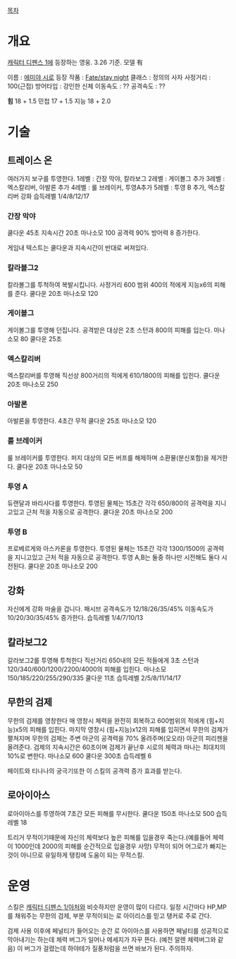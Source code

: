 [[목차]]
= 개요 =
[[캐릭터 디펜스 1]]에 등장하는 영웅. 3.26 기준. 모델 有

이름 : [[에미야 시로]]
등장 작품 : [[Fate/stay night]]
클래스 : 정의의 사자
사정거리 : 100(근접)
방어타입 : 강인한 신체
이동속도 : ??
공격속도 : ??

'''힘''' 18 + 1.5
민첩 17 + 1.5
지능 18 + 2.0


= 기술 =
== 트레이스 온 ==
여러가지 보구를 투영한다.
1레벨 : 간장 막야, 칼라보그
2레벨 : 게이볼그 추가
3레벨 : 엑스칼리버, 아발론 추가
4레벨 : 룰 브레이커, 투영A추가
5레벨 : 투영 B 추가, 엑스칼리버 강화
습득레벨 1/4/8/12/17
=== 간장 막야 ===
쿨다운 45초 지속시간 20초 마나소모 100
공격력 90% 방어력 8 증가한다.

게임내 텍스트는 쿨다운과 지속시간이 반대로 써져있다.
=== 칼라볼그2 ===
칼라볼그를 투척하여 복발시킵니다.
사정거리 600 범위 400의 적에게 지능x6의 피해를 준다.
쿨다운 20초 마나소모 120
=== 게이볼그 ===
게이볼그를 투영해 던집니다.
공격받은 대상은 2초 스턴과 800의 피해를 입는다.
마나소모 80 쿨다운 25초 
=== 엑스칼리버 ===
엑스칼리버를 투영해 직선상 800거리의 적에게 610/1800의 피해를 입힌다.
쿨다운 20초 마나소모 250
=== 아발론 ===
아발론을 투영한다.
4초간 무적
쿨다운 25초 마나소모 120
=== 룰 브레이커 ===
룰 브레이커를 투영한다. 퍼지
대상의 모든 버프를 해제하며 소환물(분신포함)을 제거한다.
쿨다운 20초 마나소모 50
=== 투영 A ===
듀랜달과 바리사다를 투영한다.
투영된 물체는 15초간 각각 650/800의 공격력을 지니고있고 근처 적을 자동으로 공격한다.
쿨다운 20초 마나소모 200
=== 투영 B ===
프로베르게와 아스카론을 투영한다.
투영된 물체는 15초간 각각 1300/1500의 공격력을 지니고있고 근처 적을 자동으로 공격한다.
투영 A,B는 둘중 하나만 시전해도 둘다 시전된다.
쿨다운 20초 마나소모 200

== 강화 ==
자신에게 강화 마술을 겁니다. 패시브
공격속도가 12/18/26/35/45% 이동속도가 10/20/30/35/45% 증가한다.
습득레벨 1/4/7/10/13

== 칼라보그2 ==
갈라보그2를 투영해 투척한다
직선거리 650내의 모든 적들에게 3초 스턴과 120/340/600/1200/2200/4000의 피해를 입힌다.
마나소모 150/185/220/255/290/335
쿨다운 11초
습득레벨 2/5/8/11/14/17

== 무한의 검제 ==
무한의 검제를 영창한다
매 영창시 체력을 완전히 회복하고 600범위의 적에게 (힘+지능)x5의 피해를 입힌다.
마지막 영창시 (힘+지능)x12의 피해를 입히면서 무한의 검제가 펼쳐지며 무한의 검제는 주변 아군의 공격력을 70% 올려주며(오오라) 아군의 피리젠을 올려준다.
검제의 지속시간은 60초이며 검제가 끝난후 시로의 체력과 마나는 최대치의 10%로 변한다.
마나소모 600 쿨다운 300초 습득레벨 6

페이트와 티나나의 궁극기또한 이 스킬의 공격력 증가 효과를 받는다.

== 로아이아스 ==
로아이아스를 투영하여 7초간 모든 피해를 무시한다. 
쿨다운 150초 마나소모 500 습득레벨 18

트리거 무적이기때문에 자신의 체력보다 높은 피해를 입을경우 죽는다.(예를들어 체력이 1000인데 2000의 피해를 순간적으로 입을경우 사망) 무적이 되어 어그로가 빠지는 것이 아니므로 유일하게 탱킹에 도움이 되는 무적스킬.
= 운영 =
스킬은 [[캐릭터 디펜스 1/아처]]와 비슷하지만 운영이 많이 다르다.
일정 시간마다 HP,MP를 채워주는 무한의 검제, 부분 무적이되는 로 아이리스를 믿고 탱커로 주로 간다.

검제 사용 이후에 페널티가 들어오는 순간 로 아이아스를 사용하면 페널티를 성공적으로 막아내기는 하는데 체력 버그가 일어나 메세지가 자꾸 뜬다. (예전 알렌 체력버그와 같음) 이 버그가 걸렸는데 하야테가 질풍처럼을 쓰면 바보가 된다. 주의하자. 
